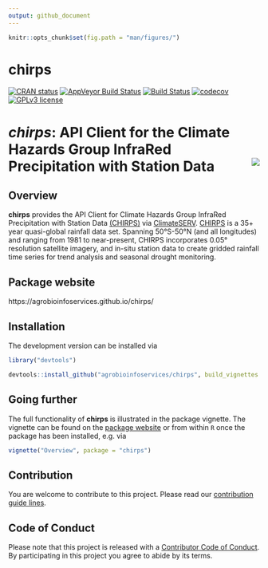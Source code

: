 ```yaml
---
output: github_document
---
```


```r
knitr::opts_chunk$set(fig.path = "man/figures/")
```

# chirps

<!-- badges: start -->
[![CRAN status](https://www.r-pkg.org/badges/version/chirps)](https://cran.r-project.org/package=chirps)
[![AppVeyor Build Status](https://ci.appveyor.com/api/projects/status/github/agrobioinfoservices/chirps?branch=master&svg=true)](https://ci.appveyor.com/project/kauedesousa/chirps)
[![Build Status](https://travis-ci.org/agrobioinfoservices/chirps.svg?branch=master)](https://travis-ci.org/agrobioinfoservices/chirps)
[![codecov](https://codecov.io/gh/agrobioinfoservices/chirps/master.svg)](https://codecov.io/github/agrobioinfoservices/chirps?branch=master)
[![GPLv3 license](https://img.shields.io/badge/License-GPLv3-blue.svg)](https://www.r-project.org/Licenses/GPL-3)
<!-- badges: end -->

# *chirps*: API Client for the Climate Hazards Group InfraRed Precipitation with Station Data <img align="right" src="man/figures/logo.png">


## Overview

**chirps** provides the API Client for Climate Hazards Group InfraRed Precipitation with Station Data [(CHIRPS)](https://www.chc.ucsb.edu/data/chirps) via [ClimateSERV](https://climateserv.readthedocs.io/en/latest/index.html). [CHIRPS](https://www.chc.ucsb.edu/data/chirps) is a 35+ year quasi-global rainfall data set. Spanning 50°S-50°N (and all longitudes) and ranging from 1981 to near-present, CHIRPS incorporates 0.05° resolution satellite imagery, and in-situ station data to create gridded rainfall time series for trend analysis and seasonal drought monitoring. 

## Package website

https://agrobioinfoservices.github.io/chirps/

## Installation

The development version can be installed via

```r
library("devtools")

devtools::install_github("agrobioinfoservices/chirps", build_vignettes = TRUE)

```

## Going further

The full functionality of **chirps** is illustrated in the package vignette. The vignette can be found on the [package website](https://agrobioinfoservices.github.io/chirps/) or from within `R` once the package has been installed, e.g. via 

```r

vignette("Overview", package = "chirps")

```


## Contribution

You are welcome to contribute to this project. Please read our [contribution guide lines](CONTRIBUTING.md). 

## Code of Conduct

Please note that this project is released with a [Contributor Code of Conduct](CODE_OF_CONDUCT.md). By participating in this project you agree to abide by its terms.

